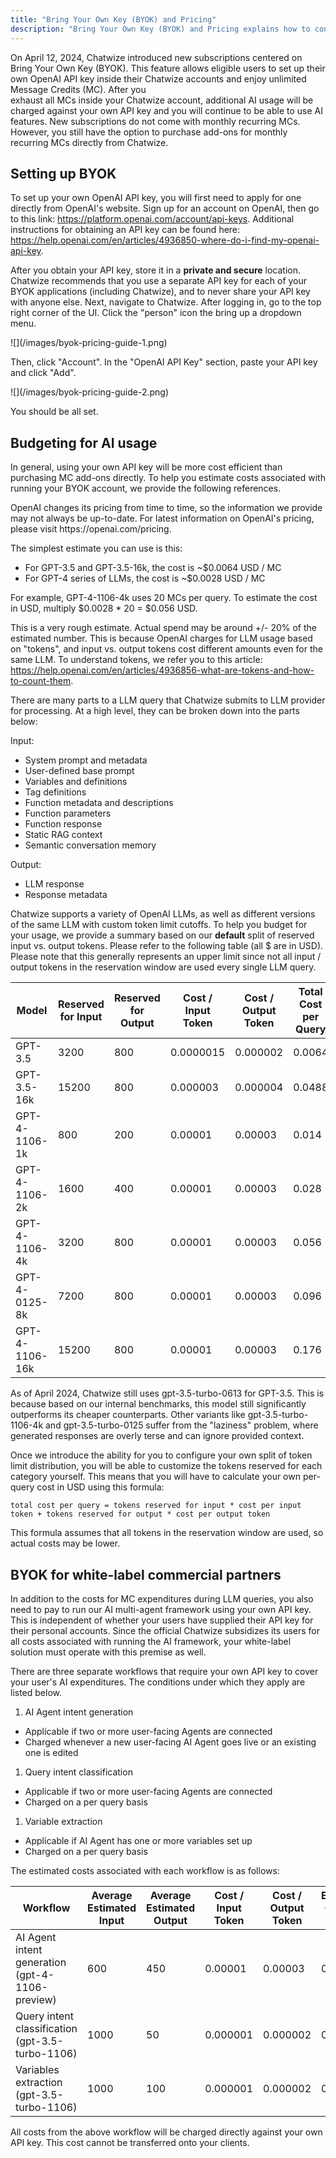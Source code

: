 ```yaml
---
title: "Bring Your Own Key (BYOK) and Pricing"
description: "Bring Your Own Key (BYOK) and Pricing explains how to connect your own OpenAI key to Chatwize and use AI features without recurring MCs."
---
```


On April 12, 2024, Chatwize introduced new subscriptions centered on Bring Your Own Key (BYOK). This feature allows eligible
users to set up their own OpenAI API key inside their Chatwize accounts and enjoy unlimited Message Credits (MC). After you\
exhaust all MCs inside your Chatwize account, additional AI usage will be charged against your own API key and you will
continue to be able to use AI features. New subscriptions do not come with monthly recurring MCs. However,
you still have the option to purchase add-ons for monthly recurring MCs directly from Chatwize.

## Setting up BYOK

To set up your own OpenAI API key, you will first need to apply for one directly from OpenAI's website. Sign up for an account
on OpenAI, then go to this link: https://platform.openai.com/account/api-keys. Additional instructions for obtaining an API key
can be found here: https://help.openai.com/en/articles/4936850-where-do-i-find-my-openai-api-key.

After you obtain your API key, store it in a **private and secure** location. Chatwize recommends that you use a separate API
key for each of your BYOK applications (including Chatwize), and to never share your API key with anyone else. Next, navigate
to Chatwize. After logging in, go to the top right corner of the UI. Click the "person" icon the bring up a dropdown menu.

<Frame>
  ![](/images/byok-pricing-guide-1.png)
</Frame>

Then, click "Account". In the "OpenAI API Key" section, paste your API key and click "Add".

<Frame>
  ![](/images/byok-pricing-guide-2.png)
</Frame>

You should be all set.

## Budgeting for AI usage

In general, using your own API key will be more cost efficient than purchasing MC add-ons directly. To help you estimate costs
associated with running your BYOK account, we provide the following references.

<Note>
  OpenAI changes its pricing from time to time, so the information we provide may not always be up-to-date.
  For latest information on OpenAI's pricing, please visit https://openai.com/pricing.
</Note>

The simplest estimate you can use is this:

- For GPT-3.5 and GPT-3.5-16k, the cost is ~$0.0064 USD / MC
- For GPT-4 series of LLMs, the cost is ~$0.0028 USD / MC

For example, GPT-4-1106-4k uses 20 MCs per query. To estimate the cost in USD, multiply $0.0028 \* 20 = $0.056 USD.

This is a very rough estimate. Actual spend may be around \+/- 20% of the estimated number. This is because OpenAI charges
for LLM usage based on "tokens", and input vs. output tokens cost different amounts even for the same LLM. To understand tokens, we
refer you to this article: https://help.openai.com/en/articles/4936856-what-are-tokens-and-how-to-count-them.

There are many parts to a LLM query that Chatwize submits to LLM provider for processing. At a high level, they can be broken down
into the parts below:

Input:

- System prompt and metadata
- User-defined base prompt
- Variables and definitions
- Tag definitions
- Function metadata and descriptions
- Function parameters
- Function response
- Static RAG context
- Semantic conversation memory

Output:

- LLM response
- Response metadata

Chatwize supports a variety of OpenAI LLMs, as well as different versions of the same LLM with custom token limit cutoffs.
To help you budget for your usage, we provide a summary based on our **default** split of reserved input vs. output tokens. Please refer
to the following table (all $ are in USD). Please note that this generally represents an upper limit since not all input / output tokens
in the reservation window are used every single LLM query.

| Model          | Reserved for Input | Reserved for Output | Cost / Input Token | Cost / Output Token | Total Cost per Query |
| -------------- | ------------------ | ------------------- | ------------------ | ------------------- | -------------------- |
| GPT-3.5        | 3200               | 800                 | 0.0000015          | 0.000002            | 0.0064               |
| GPT-3.5-16k    | 15200              | 800                 | 0.000003           | 0.000004            | 0.0488               |
| GPT-4-1106-1k  | 800                | 200                 | 0.00001            | 0.00003             | 0.014                |
| GPT-4-1106-2k  | 1600               | 400                 | 0.00001            | 0.00003             | 0.028                |
| GPT-4-1106-4k  | 3200               | 800                 | 0.00001            | 0.00003             | 0.056                |
| GPT-4-0125-8k  | 7200               | 800                 | 0.00001            | 0.00003             | 0.096                |
| GPT-4-1106-16k | 15200              | 800                 | 0.00001            | 0.00003             | 0.176                |

<Note>
  As of April 2024, Chatwize still uses gpt-3.5-turbo-0613 for GPT-3.5. This is because based on our internal benchmarks, this model
  still significantly outperforms its cheaper counterparts. Other variants like gpt-3.5-turbo-1106-4k and gpt-3.5-turbo-0125 suffer from
  the "laziness" problem, where generated responses are overly terse and can ignore provided context.
</Note>

Once we introduce the ability for you to configure your own split of token limit distribution, you will be able to customize the tokens
reserved for each category yourself. This means that you will have to calculate your own per-query cost in USD using this formula:

```
total cost per query = tokens reserved for input * cost per input token + tokens reserved for output * cost per output token
```

This formula assumes that all tokens in the reservation window are used, so actual costs may be lower.

## BYOK for white-label commercial partners

In addition to the costs for MC expenditures during LLM queries, you also need to pay to run our AI multi-agent framework using your
own API key. This is independent of whether your users have supplied their API key for their personal accounts. Since the official Chatwize
subsidizes its users for all costs associated with running the AI framework, your white-label solution must operate with this premise
as well.

There are three separate workflows that require your own API key to cover your user's AI expenditures. The conditions under which they apply
are listed below.

1. AI Agent intent generation

- Applicable if two or more user-facing Agents are connected
- Charged whenever a new user-facing AI Agent goes live or an existing one is edited

1. Query intent classification

- Applicable if two or more user-facing Agents are connected
- Charged on a per query basis

1. Variable extraction

- Applicable if AI Agent has one or more variables set up
- Charged on a per query basis

The estimated costs associated with each workflow is as follows:

| Workflow                                         | Average Estimated Input | Average Estimated Output | Cost / Input Token | Cost / Output Token | Estimated Cost per Run |
| ------------------------------------------------ | ----------------------- | ------------------------ | ------------------ | ------------------- | ---------------------- |
| AI Agent intent generation (gpt-4-1106-preview)  | 600                     | 450                      | 0.00001            | 0.00003             | 0.0011                 |
| Query intent classification (gpt-3.5-turbo-1106) | 1000                    | 50                       | 0.000001           | 0.000002            | 0.0195                 |
| Variables extraction (gpt-3.5-turbo-1106)        | 1000                    | 100                      | 0.000001           | 0.000002            | 0.0012                 |

All costs from the above workflow will be charged directly against your own API key. This cost cannot be transferred onto your clients.